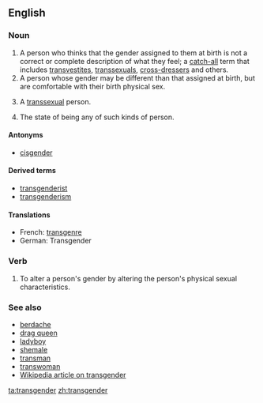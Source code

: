 {{wikipedia}}
==English==



===Noun===
{{en-noun}}
# A person who thinks that the gender assigned to them at birth is not a correct or complete description of what they feel; a [[catch-all]] term that includes [[transvestite]]s, [[transsexual]]s, [[cross-dresser]]s and others.
# A person whose gender may be different than that assigned at birth, but are comfortable with their birth physical sex.  
# {{euphemism}} A [[transsexual]] person.
# The state of being any of such kinds of person.

====Antonyms====
*[[cisgender]]

====Derived terms====
*[[transgenderist]]
*[[transgenderism]]

====Translations====
*French: [[transgenre]]
*German: Transgender <!--noun?-->

===Verb===
{{en-verb}}
# To alter a person's gender by altering the person's physical sexual characteristics.

===See also===
*[[berdache]]
*[[drag queen]]
*[[ladyboy]]
*[[shemale]]
*[[transman]]
*[[transwoman]]
*[[w:Transgender|Wikipedia article on transgender]]

[[ta:transgender]]
[[zh:transgender]]